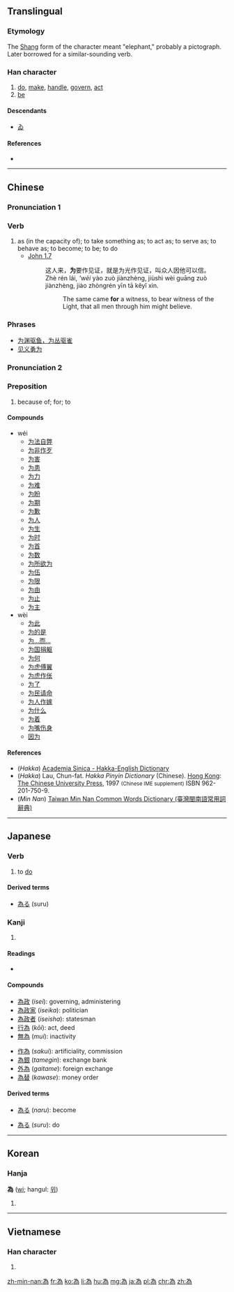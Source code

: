 {{also|爲}}
==Translingual==
{{stroke order|type=animate}}
{{zh-hanzi-box|[[为]]|為}}
===Etymology===
The [[w:Shang dynasty|Shang]] form of the character meant "elephant," probably a pictograph. Later borrowed for a similar-sounding verb.

===Han character===
{{Han char|rn=86|rad=火|as=05|sn=9|four=2022<sub>7</sub>|canj=戈大弓火 (IKNF)}}

# [[do]], [[make]], [[handle]], [[govern]], [[act]]
# [[be]]

====Descendants====
* [[ゐ]]

====References====
* {{Han ref|kx=0669.101|dkj=18981|hdz=32198.110|uh=70BA|ud=28858|bh=ACB0|bd=44208}}

----

==Chinese==
{{zh-hanzi-box|[[为]]|為}}

===Pronunciation 1===
{{zh-pron
|m=wéi
|c=wai6
|h=pfs=vùi;hpy=vi2, vi4, vui2, vui4
|mn=uī/uî
|w=
|mc=y
|oc=y
|ma=zh-wèi.ogg
|cat=v
}}

===Verb===
{{zh-verb|s|pin=wéi|pint=wei2|tra=為}}

# as (in the capacity of); to take something as; to act as; to serve as; to behave as; to become; to be; to do
#* [http://wordproject.org/multi/bi_en_cn_py.htm John 1.7]
#*: 这人来，'''为'''要作见证，就是为光作见证，叫众人因他可以信。
#*: Zhè rén lái, '''wèi'' yào zuò jiànzhèng, jiùshì wèi guāng zuò jiànzhèng, jiào zhòngrén yīn tā kĕyǐ xìn.
#*:: The same came '''for''' a witness, to bear witness of the Light, that all men through him might believe.

===Phrases===
* [[为渊驱鱼，为丛驱雀]]
* [[见义勇为]]

===Pronunciation 2===
{{zh-pron
|m=wèi
|c=wai4
|ma=
|cat=prep
}}

===Preposition===
{{zh-prep|s|pin=wèi|pint=wei4|tra=為}}

# because of; for; to

====Compounds====
* wéi
** [[为法自弊]]
** [[为非作歹]]
** [[为害]]
** [[为患]]
** [[为力]]
** [[为难]]
** [[为盼]]
** [[为期]]
** [[为歉]]
** [[为人]]
** [[为生]]
** [[为时]]
** [[为首]]
** [[为数]]
** [[为所欲为]]
** [[为伍]]
** [[为限]]
** [[为由]]
** [[为止]]
** [[为主]]
* wèi
** [[为此]]
** [[为的是]]
** [[为…而…]]
** [[为国捐躯]]
** [[为何]]
** [[为虎傅翼]]
** [[为虎作伥]]
** [[为了]]
** [[为民请命]]
** [[为人作嫁]]
** [[为什么]]
** [[为着]]
** [[为嘴伤身]]
** [[因为]]

====References====
*(''Hakka'') [http://minhakka.ling.sinica.edu.tw/bkg/hakyin/search.php?DETAIL=1&LIMIT=id=55293&dbname=su_tian_1&graph=2 Academia Sinica - Hakka-English Dictionary]
*(''Hakka'') Lau, Chun-fat. ''Hakka Pinyin Dictionary'' (Chinese). [[Hong Kong]]: [[w:Chinese University of Hong Kong|The Chinese University Press]], 1997 <small>(Chinese IME supplement)</small> ISBN 962-201-750-9.
*(''Min Nan'') [http://twblg.dict.edu.tw/holodict_new/result_detail.jsp?n_no=5194&curpage=1&sample=%E7%82%BA&radiobutton=1&querytarget=1&limit=20&pagenum=1&rowcount=17 Taiwan Min Nan Common Words Dictionary (臺灣閩南語常用詞辭典)]

----

==Japanese==

===Verb===
{{ja-verb|k|type=3|hira=す|rom=su}}

# to [[do]]

====Derived terms====
* [[為る]] (suru)

===Kanji===
{{ja-kanji|grade=c|rs=火05|style=s|kyu=爲}}

# {{defn|lang=ja|sort=火05}}

====Readings====
* {{ja-readings|on=[[い]] (''i'')|kun=[[ため]] (''tame''), [[なる]] ([[為る]], ''naru''), [[なす]] ([[為す]], ''nasu''), [[する]] ([[為る]], ''suru''), [[たり]] (''tari''), [[つくる]] ([[為る]], ''tsukuru''), [[なり]] (''nari'')|nanori=[[びい]] (''bii'')}}

====Compounds====
{{top2}}
* [[為政]] (''isei''): governing, administering
* [[為政家]] (''iseika''): politician
* [[為政者]] (''iseisha''): statesman
* [[行為]] (''kōi''): act, deed
* [[無為]] (''mui''): inactivity
{{mid2}}
* [[作為]] (''sakui''): artificiality, commission
* [[為銀]] (''tamegin''): exchange bank
* [[外為]] (''gaitame''): foreign exchange
* [[為替]] (''kawase''): money order
{{bottom}}

====Derived terms====
{{top2}}
* [[為る]] (''naru''): become
{{mid2}}
* [[為る]] (''suru''): do
{{bottom}}

----

==Korean==

===Hanja===
{{ko-hanja|hangeul=위}}
'''為''' ([[wi]]; hangul: [[위]])<!--hangul needs to be verified-->

# {{defn|lang=ko|sort=火05}}

----

==Vietnamese==

===Han character===
{{vi-hantu|[[vi]], [[vị]]|rs=火05}}

# {{defn|lang=vi|sort=火05}}

[[zh-min-nan:為]]
[[fr:為]]
[[ko:為]]
[[li:為]]
[[hu:為]]
[[mg:為]]
[[ja:為]]
[[pl:為]]
[[chr:為]]
[[zh:為]]